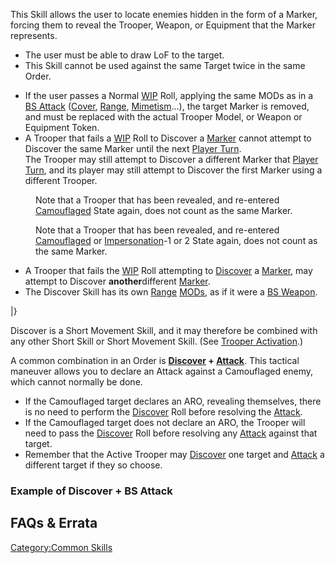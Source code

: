 {{section-common-skills}}


This Skill allows the user to locate enemies hidden in the form of a Marker, forcing them to reveal the Trooper, Weapon, or Equipment that the Marker represents.

{{skillbox |blueyellow| DISCOVER | SHORT MOVEMENT SKILL / ARO}}
{{Requirements}}
*The user must be able to draw LoF to the target. 
*This Skill cannot be used against the same Target twice in the same Order. 
{{Effects}}
*If the user passes a Normal [[WIP]] Roll, applying the same MODs as in a [[BS Attack]] ([[Cover]], [[Range]], [[Mimetism]]...), the target Marker is removed, and must be replaced with the actual Trooper Model, or Weapon or Equipment Token.
*A Trooper that fails a [[WIP]] Roll to Discover a [[Marker]] cannot attempt to Discover the same Marker until the next [[Player Turn]]. <br> The Trooper may still attempt to Discover a different Marker that [[Player Turn]], and its player may still attempt to Discover the first Marker using a different Trooper. <br> 
{{c1}}
: Note that a Trooper that has been revealed, and re-entered [[Camouflaged]] State again, does not count as the same Marker.
{{c1end}}{{n4list}}
: Note that a Trooper that has been revealed, and re-entered [[Camouflaged]] or [[Impersonation State|Impersonation]]-1 or 2 State again, does not count as the same Marker. 
{{n4end}}
*A Trooper that fails the [[WIP]] Roll attempting to [[Discover]] a [[Marker]], may attempt to Discover '''another '''different [[Marker]]. 
*The Discover Skill has its own [[Range]] [[MODs]], as if it were a [[BS Weapon]].


{{weapon}}
{{weaponrow|Discover|+3|0|0|0|-3|-3|-6|||||[*see above]}}
|}


{{remember-start}}
Discover is a Short Movement Skill, and it may therefore be combined with any other Short Skill or Short Movement Skill. (See [[Trooper Activation]].)
{{remember-end}}


{{important-start}}
A common combination in an Order is '''[[Discover]] + [[Attack]]'''. This tactical maneuver allows you to declare an Attack against a Camouflaged enemy, which cannot normally be done. 
* If the Camouflaged target declares an ARO, revealing themselves, there is no need to perform the [[Discover]] Roll before resolving the [[Attack]].
* If the Camouflaged target does not declare an ARO, the Trooper will need to pass the [[Discover]] Roll before resolving any [[Attack]] against that target.
* Remember that the Active Trooper may [[Discover]] one target and [[Attack]] a different target if they so choose.
{{important-end}}


=== Example of Discover + BS Attack ===
{{image | name=eng-discover-flowchart-orig.jpg | style=1024 }}


== FAQs & Errata ==

{{faqbox |
type = faq |
title = N4 FAQ |
version = 1.1.1, Dec 2021 |
q = Q: Can a Troop that has failed to Discover an Impersonation Marker retry to Discover it if it has changed its level of Impersonation? |
a = A: Yes, because they are different Markers. |
related = [[Discover]], [[Impersonation State]] }}


{{faqbox |
type = faq |
title = N4 FAQ |
version = 1.2, Jan 2022 |
q = Q: Does Discover benefit from the Targeted state? |
a = A: Yes, it does. Discover says to apply the same MODs as in a BS Attack. |
related = [[Discover]], [[Targeted]] }}


{{section-common-skills}}


[[Category:Common Skills]]